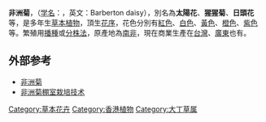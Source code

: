 {{speciesbox
| image = BarbertonDaisy.jpg
|genus = Gerbera
|species = jamesonii
| authority = [[Harry_Bolus|Bolus]] ex [[Joseph_Dalton_Hooker|Hooker f.]]
}}
'''非洲菊'''，（[[学名|学名]]：{{lang|la|''Gerbera jamesonii''}}，英文：Barberton daisy），別名為'''太陽花'''、'''猩猩菊'''、'''日頭花'''等，是多年生[[草本植物|草本植物]]，頂生[[花序|花序]]，花色分別有[[紅色|紅色]]、[[白色|白色]]、[[黃色|黃色]]、[[橙色|橙色]]、[[紫色|紫色]]等。繁殖用[[播種|播種]]或[[分株法|分株法]]，原產地為[[南非|南非]]，現在商業生產在[[台灣|台灣]]、[[廣東|廣東]]也有。

== 外部参考 ==
* [https://web.archive.org/web/20080405194340/http://140.127.10.49/plant/dicot/dicot-sym/epi/compos/compos7.htm 非洲菊]
* [https://web.archive.org/web/20130116095302/http://www.58huamu.com/s/feizhouju/ 非洲菊棚室栽培技术]

{{commons category|Gerbera}}

{{Taxonbar|from=Q746928}}

[[Category:草本花卉|Category:草本花卉]]
[[Category:香港植物|Category:香港植物]]
[[Category:大丁草属|Category:大丁草属]]